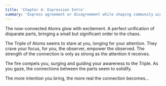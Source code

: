 ```yaml
---
title: 'Chapter 4: Expression Intro'
summary: 'Express agreement or disagreement while shaping community wisdom.'
---
```


The now-connected Atoms glow with excitement. A perfect unification of disparate parts, bringing a small but significant order to the chaos.

The Triple of Atoms seems to stare at you, longing for your attention. They crave your focus, for you, the observer, empower the observed. The strength of the connection is only as strong as the attention it receives.

The fire compels you, surging and guiding your awareness to the Triple. As you gaze, the connections between the parts seem to solidify.

The more intention you bring, the more real the connection becomes...

